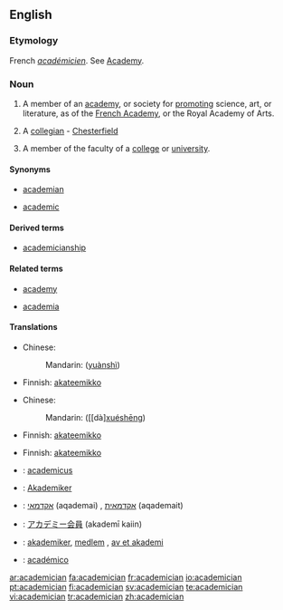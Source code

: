 ==English==

===Etymology===
French ''[[académicien]]''. See [[Academy]].

===Noun===
{{en-noun}}

# A member of an [[academy]], or society for [[promoting]] science, art, or literature, as of the [[French Academy]], or the Royal Academy of Arts.
# {{rare}} A [[collegian]] - [[Chesterfield]]
# A member of the faculty of a [[college]] or [[university]].

====Synonyms====
{{rel-top|member of university faculty}}
* [[academian]]
{{rel-mid}}
* [[academic]]
{{rel-bottom}}

====Derived terms====
*[[academicianship]]

====Related terms====
{{rel-top|terms related to academician}}
* [[academy]]
{{rel-mid}}
* [[academia]]
{{rel-bottom}}

====Translations====
{{trans-top|member of an academy}}
* Chinese:
*:Mandarin: {{zh-ts|[[院]][[士]]|[[院]][[士]]}} ([[yuàn]][[shì]])
* Finnish: [[akateemikko]]
{{trans-mid}}
{{trans-bottom}}

{{trans-top|collegian}}
* Chinese:
*:Mandarin: {{zh-ts|[[大學]][[生]]|[[大学]][[生]]}} ([[dà][[xué]][[shēng]])
* Finnish: [[akateemikko]]
{{trans-mid}}
{{trans-bottom}}

{{trans-top|member faculty}}
* Finnish: [[akateemikko]]
{{trans-mid}}
{{trans-bottom}}

{{checktrans-top}}
* {{ttbc|Dutch}}: [[academicus]] {{m}}
* {{ttbc|German}}: [[Akademiker]] {{m}}
{{trans-mid}}
* {{ttbc|Hebrew}}: [[אקדמאי]] (aqademai) {{m}}, [[אקדמאית]] (aqademait) {{f}}
* {{ttbc|Japanese}}: [[アカデミー会員]] (akademī kaiin)
* {{ttbc|Norwegian}}: [[akademiker]], [[medlem]] {{n}}, [[av et akademi]]
* {{ttbc|Spanish}}: [[académico]] {{m}}
{{trans-bottom}}

[[ar:academician]]
[[fa:academician]]
[[fr:academician]]
[[io:academician]]
[[pt:academician]]
[[fi:academician]]
[[sv:academician]]
[[te:academician]]
[[vi:academician]]
[[tr:academician]]
[[zh:academician]]